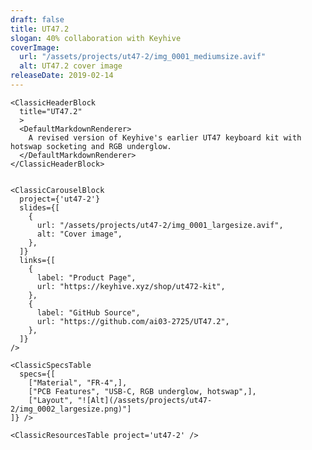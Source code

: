 ```yaml
---
draft: false
title: UT47.2
slogan: 40% collaboration with Keyhive
coverImage:
  url: "/assets/projects/ut47-2/img_0001_mediumsize.avif"
  alt: UT47.2 cover image
releaseDate: 2019-02-14
---
```


<DefaultLayout title={frontmatter.title}>

  <ClassicBlurredHeader src={frontmatter.coverImage.url} />

  <div class="container mx-auto">

    <ClassicHeaderBlock 
      title="UT47.2"
      >
      <DefaultMarkdownRenderer>
        A revised version of Keyhive's earlier UT47 keyboard kit with hotswap socketing and RGB underglow.
      </DefaultMarkdownRenderer>
    </ClassicHeaderBlock>


    <ClassicCarouselBlock 
      project={'ut47-2'} 
      slides={[
        {
          url: "/assets/projects/ut47-2/img_0001_largesize.avif",
          alt: "Cover image",
        },
      ]} 
      links={[
        {
          label: "Product Page",
          url: "https://keyhive.xyz/shop/ut472-kit",
        },
        {
          label: "GitHub Source",
          url: "https://github.com/ai03-2725/UT47.2",
        },
      ]}
    />

    <ClassicSpecsTable 
      specs={[
        ["Material", "FR-4",],
        ["PCB Features", "USB-C, RGB underglow, hotswap",],
        ["Layout", "![Alt](/assets/projects/ut47-2/img_0002_largesize.png)"]
    ]} />

    <ClassicResourcesTable project='ut47-2' />

  </div>

</DefaultLayout>
